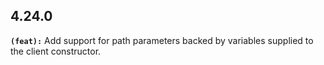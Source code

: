 ## 4.24.0
**`(feat):`** Add support for path parameters backed by variables supplied to the client constructor.


